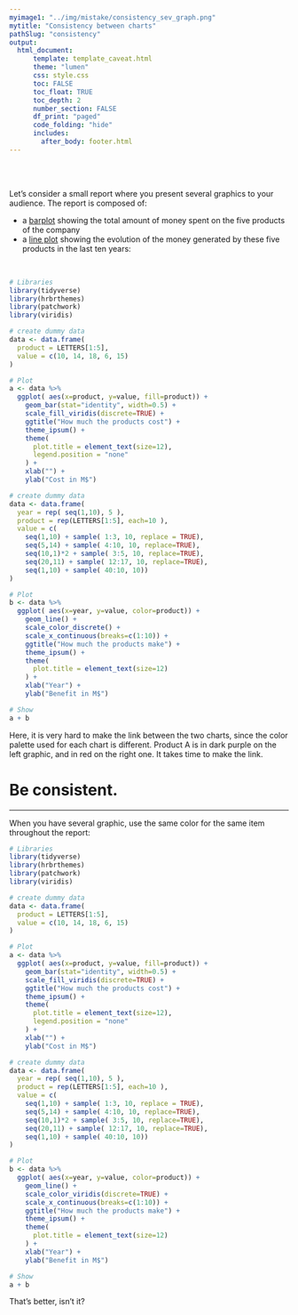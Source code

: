 ```yaml
---
myimage1: "../img/mistake/consistency_sev_graph.png"
mytitle: "Consistency between charts"
pathSlug: "consistency"
output:
  html_document:
      template: template_caveat.html
      theme: "lumen"
      css: style.css
      toc: FALSE
      toc_float: TRUE
      toc_depth: 2
      number_section: FALSE
      df_print: "paged"
      code_folding: "hide"
      includes:
        after_body: footer.html
---
```


<br><br>
<div class="mycontent">

Let's consider a small report where you present several graphics to your audience. The report is composed of:

- a [barplot](https://www.data-to-viz.com/graph/barplot.html) showing the total amount of money spent on the five products of the company
- a [line plot](https://www.data-to-viz.com/graph/line.html) showing the evolution of the money generated by these five products in the last ten years:

<br>

```r
# Libraries
library(tidyverse)
library(hrbrthemes)
library(patchwork)
library(viridis)

# create dummy data
data <- data.frame(
  product = LETTERS[1:5],
  value = c(10, 14, 18, 6, 15)
)

# Plot
a <- data %>%
  ggplot( aes(x=product, y=value, fill=product)) +
    geom_bar(stat="identity", width=0.5) +
    scale_fill_viridis(discrete=TRUE) +
    ggtitle("How much the products cost") +
    theme_ipsum() +
    theme(
      plot.title = element_text(size=12),
      legend.position = "none"
    ) +
    xlab("") +
    ylab("Cost in M$")

# create dummy data
data <- data.frame(
  year = rep( seq(1,10), 5 ),
  product = rep(LETTERS[1:5], each=10 ),
  value = c(
    seq(1,10) + sample( 1:3, 10, replace = TRUE),
    seq(5,14) + sample( 4:10, 10, replace=TRUE),
    seq(10,1)*2 + sample( 3:5, 10, replace=TRUE),
    seq(20,11) + sample( 12:17, 10, replace=TRUE),
    seq(1,10) + sample( 40:10, 10))
)

# Plot
b <- data %>%
  ggplot( aes(x=year, y=value, color=product)) +
    geom_line() +
    scale_color_discrete() +
    scale_x_continuous(breaks=c(1:10)) +
    ggtitle("How much the products make") +
    theme_ipsum() +
    theme(
      plot.title = element_text(size=12)
    ) +
    xlab("Year") +
    ylab("Benefit in M$")

# Show
a + b
```

Here, it is very hard to make the link between the two charts, since the color palette used for each chart is different. Product A is in dark purple on the left graphic, and in red on the right one. It takes time to make the link.



# Be consistent.
***
When you have several graphic, use the same color for the same item throughout the report:


```r
# Libraries
library(tidyverse)
library(hrbrthemes)
library(patchwork)
library(viridis)

# create dummy data
data <- data.frame(
  product = LETTERS[1:5],
  value = c(10, 14, 18, 6, 15)
)

# Plot
a <- data %>%
  ggplot( aes(x=product, y=value, fill=product)) +
    geom_bar(stat="identity", width=0.5) +
    scale_fill_viridis(discrete=TRUE) +
    ggtitle("How much the products cost") +
    theme_ipsum() +
    theme(
      plot.title = element_text(size=12),
      legend.position = "none"
    ) +
    xlab("") +
    ylab("Cost in M$")

# create dummy data
data <- data.frame(
  year = rep( seq(1,10), 5 ),
  product = rep(LETTERS[1:5], each=10 ),
  value = c(
    seq(1,10) + sample( 1:3, 10, replace = TRUE),
    seq(5,14) + sample( 4:10, 10, replace=TRUE),
    seq(10,1)*2 + sample( 3:5, 10, replace=TRUE),
    seq(20,11) + sample( 12:17, 10, replace=TRUE),
    seq(1,10) + sample( 40:10, 10))
)

# Plot
b <- data %>%
  ggplot( aes(x=year, y=value, color=product)) +
    geom_line() +
    scale_color_viridis(discrete=TRUE) +
    scale_x_continuous(breaks=c(1:10)) +
    ggtitle("How much the products make") +
    theme_ipsum() +
    theme(
      plot.title = element_text(size=12)
    ) +
    xlab("Year") +
    ylab("Benefit in M$")

# Show
a + b
```


That's better, isn't it?



<br>



</div>









